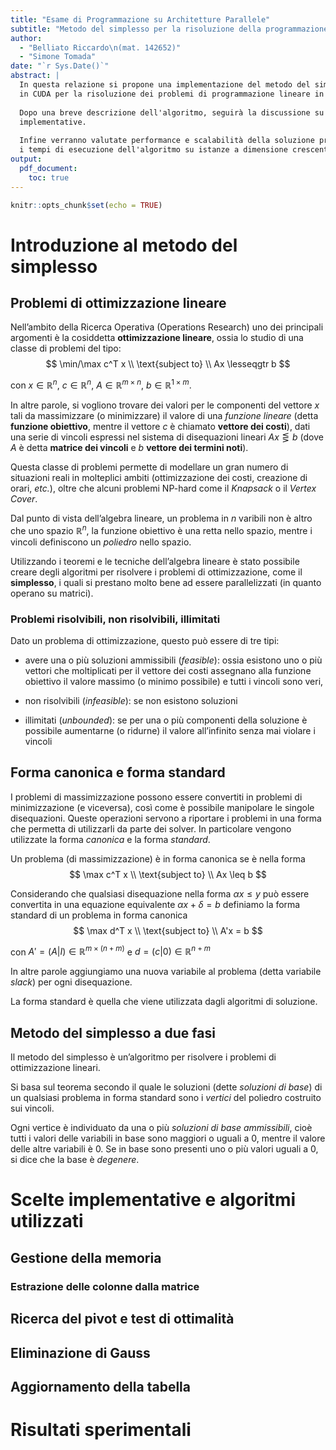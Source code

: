 ```yaml
---
title: "Esame di Programmazione su Architetture Parallele"
subtitle: "Metodo del simplesso per la risoluzione della programmazione lineare"
author:
  - "Belliato Riccardo\n(mat. 142652)"
  - "Simone Tomada"
date: "`r Sys.Date()`"
abstract: |
  In questa relazione si propone una implementazione del metodo del simplesso a due fasi 
  in CUDA per la risoluzione dei problemi di programmazione lineare in forma canonica.
  
  Dopo una breve descrizione dell'algoritmo, seguirà la discussione su alcune scelte
  implementative.
  
  Infine verranno valutate performance e scalabilità della soluzione proposta confrontando
  i tempi di esecuzione dell'algoritmo su istanze a dimensione crescente generate casualmente.
output:
  pdf_document:
    toc: true
---
```


```r
knitr::opts_chunk$set(echo = TRUE)
```

# Introduzione al metodo del simplesso
## Problemi di ottimizzazione lineare
Nell'ambito della Ricerca Operativa (Operations Research) uno dei principali argomenti è la cosiddetta
**ottimizzazione lineare**, ossia lo studio di una classe di problemi del tipo:
$$ 
 \min/\max c^T x \\
 \text{subject to} \\
 Ax \lesseqgtr b
$$

con $x \in \mathbb{R}^n$, $c \in \mathbb{R}^n$, $A \in \mathbb{R}^{m \times n}$, $b \in \mathbb{R}^{1\times m}$.

In altre parole, si vogliono trovare dei valori per le componenti del vettore $x$ tali da massimizzare (o minimizzare) il valore di una *funzione lineare* (detta **funzione obiettivo**, mentre il vettore $c$ è chiamato **vettore dei costi**), dati una serie di vincoli espressi nel sistema di disequazioni lineari $Ax \lesseqgtr b$ (dove $A$ è detta **matrice dei vincoli** e $b$ **vettore dei termini noti**).

Questa classe di problemi permette di modellare un gran numero di situazioni reali in molteplici ambiti (ottimizzazione dei costi, creazione di orari, *etc.*), oltre che alcuni problemi NP-hard come il *Knapsack* o il *Vertex Cover*.

Dal punto di vista dell'algebra lineare, un problema in $n$ varibili non è altro che uno spazio $\mathbb{R}^n$, la funzione obiettivo è una retta nello spazio, mentre i vincoli definiscono un *poliedro* nello spazio.

Utilizzando i teoremi e le tecniche dell'algebra lineare è stato possibile creare degli algoritmi per risolvere i problemi di ottimizzazione, come il
**simplesso**, i quali si prestano molto bene ad essere parallelizzati (in quanto operano su matrici).

### Problemi risolvibili, non risolvibili, illimitati
Dato un problema di ottimizzazione, questo può essere di tre tipi:

- avere una o più soluzioni ammissibili (*feasible*): ossia esistono uno o più vettori che moltiplicati per il vettore dei costi assegnano alla funzione obiettivo il valore massimo (o minimo possibile) e tutti i vincoli sono veri,

- non risolvibili (*infeasible*): se non esistono soluzioni

- illimitati (*unbounded*): se per una o più componenti della soluzione è possibile aumentarne (o ridurne) il valore all'infinito senza mai violare i vincoli

## Forma canonica e forma standard
I problemi di massimizzazione possono essere convertiti in problemi di minimizzazione (e viceversa), così come è possibile manipolare le singole disequazioni.
Queste operazioni servono a riportare i problemi in una forma che permetta di utilizzarli da parte dei solver. In particolare vengono utilizzate la forma *canonica* e la forma *standard*.

Un problema (di massimizzazione) è in forma canonica se è nella forma
$$
\max c^T x \\
\text{subject to} \\
Ax \leq b
$$

Considerando che qualsiasi disequazione nella forma $\alpha x \leq y$ può essere convertita in una equazione equivalente $\alpha x + \delta = b$ definiamo la forma standard di un problema in forma canonica
$$
\max d^T x \\
\text{subject to} \\
A'x = b
$$

con $A' = (A | I) \in \mathbb{R}^{m \times (n + m)}$ e $d = (c | 0) \in \mathbb{R}^{n + m}$

In altre parole aggiungiamo una nuova variabile al problema (detta variabile *slack*) per ogni disequazione.

La forma standard è quella che viene utilizzata dagli algoritmi di soluzione.

## Metodo del simplesso a due fasi
Il metodo del simplesso è un'algoritmo per risolvere i problemi di ottimizzazione lineari.

Si basa sul teorema secondo il quale le soluzioni (dette *soluzioni di base*) di un qualsiasi problema in forma standard sono i *vertici* del poliedro costruito sui vincoli.

Ogni vertice è individuato da una o più *soluzioni di base ammissibili*, cioè tutti i valori delle variabili in base sono maggiori o uguali a 0, mentre il valore delle altre variabili è 0.
Se in base sono presenti uno o più valori uguali a 0, si dice che la base è *degenere*.

# Scelte implementative e algoritmi utilizzati
## Gestione della memoria
### Estrazione delle colonne dalla matrice
## Ricerca del pivot e test di ottimalità
## Eliminazione di Gauss
## Aggiornamento della tabella

# Risultati sperimentali

